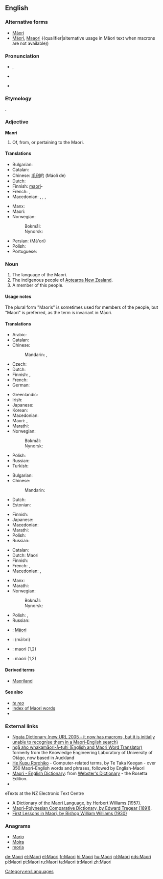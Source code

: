{{interwiktionary|code=mi}}
{{also|maori|māori|Māori}}
==English==
{{wikipedia}}

===Alternative forms===
* [[Māori]] {{qualifier|preferred usage in Māori text}}
* [[Mäori]], [[Maaori]] {{qualifier|alternative usage in Māori text when macrons are not available))

===Pronunciation===
* {{IPA|/ˈmaʊri/}}, {{X-SAMPA|/"maUri/}}
* {{a|US|dialectal}} {{IPA|/meɪ'jɔːɹ.ɹi/}}
* {{rhymes|aʊri}}

===Etymology===
{{etyl|mi|en}} {{term|māori||aborigine, native", "normal, ordinary, plain|lang=mi}}.

===Adjective===
'''Maori'''

# Of, from, or pertaining to the Maori.

====Translations====
{{trans-top|of, from, or pertaining to the Māori}}
* Bulgarian: {{t-|bg|маорски}}
* Catalan: {{t-|ca|maori}}
* Chinese: [[毛利]]的 (Máolì de)
* Dutch: {{t+|nl|Maori}}
* Finnish: [[maori]]-
* French: {{t+|fr|maori|m}}, {{t+|fr|maorie|f}}
* Macedonian: {{t-|mk|маорски|m|tr=máorski}},  {{t-|mk|маорска|f|tr=máorska}},  {{t-|mk|маорско|n|tr=máorsko}},  {{t-|mk|маорски|p|tr=máorski}}
{{trans-mid}}
* Manx: {{t-|gv|Maorach}}
* Maori: {{t-|mi|Māori}}
* Norwegian:
*: Bokmål: {{t-|nb|maorisk}}
*: Nynorsk: {{t-|nn|maorisk}}
* Persian: {{fa-Arab|[[مائوری]]}} (Mā'ori)
* Polish: {{t-|pl|maoryski}}
* Portuguese: {{t+|pt|maori}}
{{trans-bottom}}

===Noun===
{{en-noun|Maori|-|pl2=Maoris}}

# The language of the Maori.
# The indigenous people of [[Aotearoa New Zealand]].
# A member of this people.

====Usage notes====
The plural form "Maoris" is sometimes used for members of the people, but "Maori" is preferred, as the term is invariant in Māori.

====Translations====
{{trans-top|language of the Māori}}
* Arabic: {{t-|ar|ماوري|m|tr=mauriy}}
* Catalan: {{t-|ca|maori|m}}
* Chinese:
*: Mandarin: {{t|cmn|毛利語|sc=Hani}},  {{t|cmn|毛利语|tr=Máolì-yǔ|sc=Hani}}
* Czech: {{t-|cs|maorština|f}}
* Dutch: {{t+|nl|Maori|n}}
* Finnish: {{t+|fi|maori}}, {{t-|fi|maorin kieli}}
* French: {{t+|fr|maori|m}}
* German: {{t+|de|Maori|n}}
{{trans-mid}}
* Greenlandic: {{t-|kl|Maorimiutut}}
* Irish: {{t-|ga|Maorais|f}}
* Japanese: {{t+|ja|マオリ語|tr=Maori-go}}
* Korean: {{t-|ko|마오리어|tr=Maori-eo|sc=Hang}}
* Macedonian: {{t-|mk|маорски|m|tr=máorski}}
* Maori: {{t-|mi|te reo Māori}},  {{t-|mi|Māori}}
* Marathi: {{t-|mr|माओरी|f|tr=māorī|sc=Deva}}
* Norwegian:
*: Bokmål: {{t+|nb|maori}}
*: Nynorsk: {{t-|nn|maori}}
* Polish: {{t-|pl|maoryski|m}}
* Russian: {{t+|ru|маори|m|tr=máori}} {{indeclinable}}
* Turkish: {{t+|tr|Maori dili}}
{{trans-bottom}}

{{trans-top|indigenous people of Aotearoa New Zealand}}
* Bulgarian: {{t-|bg|маори|p}}
* Chinese:
*: Mandarin: {{t|cmn|毛利人|tr=Máolì-rén|sc=Hani}}
* Dutch: {{t+|nl|Maori|p}}
* Estonian: {{t-|et|maur}}
{{trans-mid}}
* Finnish: {{t-|fi|maorit|p}}
* Japanese: {{t-|ja|マオリ人|tr=Maori-jin}}
* Macedonian: {{t-|mk|Маори|p|tr=Máori}}
* Marathi: {{t-|mr|माओरी|tr=māorī|sc=Deva}}
* Polish: {{t-|pl|Maorysi|p}}
* Russian: {{t+|ru|маори|m|f|tr=máori}} {{indeclinable}}
{{trans-bottom}}

{{trans-top|member of the people of New Zealand}}
* Catalan: {{t-|ca|maori|m|f}}
* Dutch: Maori {{m|f}}
* Finnish: {{t+|fi|maori}}
* French: {{t+|fr|Maori|m}}, {{t-|fr|Maorie|f}}
* Macedonian: {{t-|mk|Маор|m|tr=Máor}},  {{t-|mk|Маорка|f|tr=Máorka}}
{{trans-mid}}
* Manx: {{t-|gv|Maorach|m}}
* Marathi: {{t-|mr|माओरी|tr=māorī|sc=Deva}}
* Norwegian:
*: Bokmål: {{t+|nb|maori|m}}
*: Nynorsk: {{t-|nn|maori|m}}
* Polish: {{t-|pl|Maorys|m}}, {{t-|pl|Maoryska|f}}
* Russian: {{t+|ru|маори|m|f|tr=máori}} {{indeclinable}}
{{trans-bottom}}

{{checktrans-top}}
* {{ttbc|mi}}: [[Māori]]
* {{ttbc|fa}}: {{fa-Arab|[[مائوری]]}} (mā’ori)
* {{ttbc|pt}}: maori (1,2)
* {{ttbc|sv}}: maori (1,2)
{{trans-bottom}}

====Derived terms====
* [[Maoriland]]

====See also====
* ''[[te reo]]''
* [[Index:Maori|Index of Maori words]]
* {{langcat}}

===External links===
* [http://www.learningmedia.co.nz/nz/online/ngata/ Ngata Dictionary (new URL 2005 - it now has macrons, but it is initially unable to recognise them in a Maori-English search)] <!-- Robin wrote to Learning Media about it a second time on 25 May -->
* [http://translator.kedri.info ngā aho whakamāori-ā-tuhi (English and Maori Word Translator)] formerly from the Knowledge Engineering Laboratory of University of Otāgo, now based in Auckland
* [http://www.cs.waikato.ac.nz/~tetaka/kupurorohiko.htm He Kupu Rorohiko] - Computer-related terms, by Te Taka Keegan - over 350 Maori-English words and phrases, followed by English-Maori
* [http://www.websters-online-dictionary.org/definition/Maori-english/ Maori - English Dictionary]: from [http://www.websters-online-dictionary.org/ Webster's Dictionary] - the Rosetta Edition.
* {{ISO 639|link=Ethnologue|1code=mi|code=mri}}
; eTexts at the NZ Electronic Text Centre
* [http://www.nzetc.org/tm/scholarly/tei-WillDict.html A Dictionary of the Maori Language, by Herbert Williams (1957)].
* [http://www.nzetc.org/tm/scholarly/tei-TreMaor.html Maori-Polynesian Comparative Dictionary, by Edward Tregear (1891)].
* [http://www.nzetc.org/tm/scholarly/tei-WilFirs.html First Lessons in Maori, by Bishop William Williams (1930)]

===Anagrams===
* [[Mario#English|Mario]]
* [[Moira#English|Moira]]
* [[moria#English|moria]]

[[Category:en:Languages]]

[[de:Maori]]
[[et:Maori]]
[[el:Maori]]
[[fr:Maori]]
[[hi:Maori]]
[[hu:Maori]]
[[nl:Maori]]
[[nds:Maori]]
[[pl:Maori]]
[[pt:Maori]]
[[ru:Maori]]
[[ta:Maori]]
[[tr:Maori]]
[[zh:Maori]]